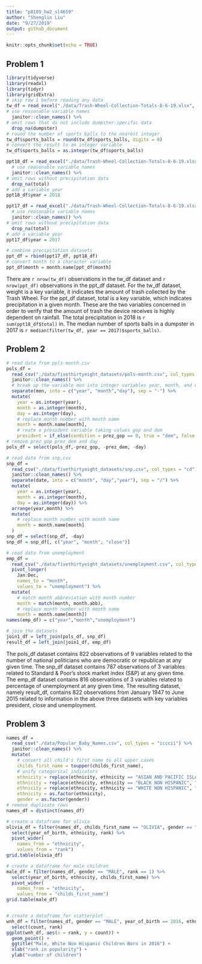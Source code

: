 ```yaml
---
title: "p8105_hw2_sl4659"
author: "Shenglin Liu"
date: "9/27/2019"
output: github_document
---
```


```r
knitr::opts_chunk$set(echo = TRUE)
```

## Problem 1

```r
library(tidyverse)
library(readxl)
library(tidyr)
library(gridExtra)
# skip row 1 before reading any data
tw_df = read_excel("./data/Trash-Wheel-Collection-Totals-8-6-19.xlsx", sheet = 1, range = "A2:N408") %>%
# use reasonable variable names
  janitor::clean_names() %>%
# omit rows that do not include dumpster-specific data  
  drop_na(dumpster)
# round the number of sports balls to the nearest integer
tw_df$sports_balls = round(tw_df$sports_balls, digits = 0)
# convert the result to an integer variable
tw_df$sports_balls = as.integer(tw_df$sports_balls)

ppt18_df = read_excel("./data/Trash-Wheel-Collection-Totals-8-6-19.xlsx", sheet = 5, range = "A2:B14") %>%
  # use reasonable variable names
  janitor::clean_names() %>%
# omit rows without precipitation data  
  drop_na(total)
# add a variable year
ppt18_df$year = 2018

ppt17_df = read_excel("./data/Trash-Wheel-Collection-Totals-8-6-19.xlsx", sheet = 6, range = "A2:B14") %>%
  # use reasonable variable names
  janitor::clean_names() %>%
# omit rows without precipitation data  
  drop_na(total)
# add a variable year
ppt17_df$year = 2017

# combine precipitation datasets 
ppt_df = rbind(ppt17_df, ppt18_df)
# convert month to a character variable
ppt_df$month = month.name[ppt_df$month]
```

There are `r nrow(tw_df)` observations in the tw_df dataset and `r nrow(ppt_df)` observations in the ppt_df dataset. For the tw_df dataset, weight is a key variable, it indicates the amount of trash collected by the Trash Wheel. For the ppt_df dataset, total is a key variable, which indicates precipitation in a given month. These are the two variables concerned in order to verify that the amount of trash the device receives is highly dependent on rainfall. The total precipitation in 2018 is `r sum(ppt18_df$total)` in. The median number of sports balls in a dumpster in 2017 is `r median(filter(tw_df, year == 2017)$sports_balls)`.

## Problem 2
```r
# read data from pols-month.csv
pols_df = 
  read_csv("./data/fivethirtyeight_datasets/pols-month.csv", col_types = "cdddddddd") %>%
  janitor::clean_names() %>%
  # break up the variable mon into integer variables year, month, and day
  separate(mon, into = c("year", "month","day"), sep = "-") %>%
  mutate(
    year = as.integer(year),
    month = as.integer(month),
    day = as.integer(day),
    # replace month number with month name
    month = month.name[month],
    # reate a president variable taking values gop and dem
    president = if_else(condition = prez_gop == 0, true = "dem", false = "gop"))
# remove prez_gop prez_dem and day
pols_df = select(pols_df,-prez_gop, -prez_dem, -day)

# read data from snp.csv
snp_df = 
  read_csv("./data/fivethirtyeight_datasets/snp.csv", col_types = "cd") %>%
  janitor::clean_names() %>%
  separate(date, into = c("month", "day","year"), sep = "/") %>%
  mutate(
    year = as.integer(year),
    month = as.integer(month),
    day = as.integer(day)) %>%
  arrange(year,month) %>%
  mutate(
    # replace month number with month name
    month = month.name[month]
  )
snp_df = select(snp_df, -day)
snp_df = snp_df[, c("year", "month", "close")]

# read data from unemployment
emp_df = 
  read_csv("./data/fivethirtyeight_datasets/unemployment.csv", col_types = "idddddddddddd") %>%
  pivot_longer(
    Jan:Dec,
    names_to = "month",
    values_to = "unemployment") %>%
  mutate(
    # match month abbreviation with month number
    month = match(month, month.abb),
    # replace month number with month name
    month = month.name[month])
names(emp_df) = c("year","month","unemployment")

# join the datasets
join1_df = left_join(pols_df, snp_df)
result_df = left_join(join1_df, emp_df)
```

The pols_df dataset contains 822 observations of 9 variables related to the number of national politicians who are democratic or republican at any given time. The snp_df dataset contains 787 observations of 3 variables related to Standard & Poor's stock market index (S&P) at any given time. The emp_df dataset contains 816 observations of 3 variables related to percentage of unemployment at any given time. The resulting dataset, namely result_df, contains 822 observations from January 1947 to June 2015 related to information in the above three datasets with key variables president, close and unemployment.

## Problem 3
```r
names_df = 
  read_csv("./data/Popular_Baby_Names.csv", col_types = "icccii") %>%
  janitor::clean_names() %>%
  mutate(
    # convert all child's first name to all upper cases
    childs_first_name = toupper(childs_first_name),
    # unify categorical indicators
    ethnicity = replace(ethnicity, ethnicity == "ASIAN AND PACIFIC ISLANDER", "ASIAN AND PACI"),
    ethnicity = replace(ethnicity, ethnicity == "BLACK NON HISPANIC", "BLACK NON HISP"),
    ethnicity = replace(ethnicity, ethnicity == "WHITE NON HISPANIC", "WHITE NON HISP"),
    ethnicity = as.factor(ethnicity),
    gender = as.factor(gender))
# remove duplicate rows
names_df = distinct(names_df)

# create a dataframe for olivia
olivia_df = filter(names_df, childs_first_name == "OLIVIA", gender == "FEMALE") %>%
  select(year_of_birth, ethnicity, rank) %>%
  pivot_wider(
    names_from = "ethnicity", 
    values_from = "rank")
grid.table(olivia_df)
```
```r
# create a dataframe for male children
male_df = filter(names_df, gender == "MALE", rank == 1) %>%
  select(year_of_birth, ethnicity, childs_first_name) %>%
  pivot_wider(
    names_from = "ethnicity",
    values_from = "childs_first_name")
grid.table(male_df)


# create a dataframe for scatterplot
wnh_df = filter(names_df, gender == "MALE", year_of_birth == 2016, ethnicity == "WHITE NON HISP") %>%
  select(count, rank)
ggplot(wnh_df, aes(x = rank, y = count)) + 
  geom_point() +
  ggtitle("Male, White Non Hispanic Children Born in 2016") +
  xlab("rank in popularity") +
  ylab("number of children")
```




